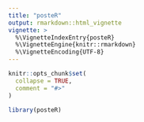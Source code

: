 ```yaml
---
title: "posteR"
output: rmarkdown::html_vignette
vignette: >
  %\VignetteIndexEntry{posteR}
  %\VignetteEngine{knitr::rmarkdown}
  %\VignetteEncoding{UTF-8}
---
```


```r
knitr::opts_chunk$set(
  collapse = TRUE,
  comment = "#>"
)
```

```r
library(posteR)
```


